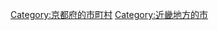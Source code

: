 {{Commonscat|Nantan, Kyoto}}
{{Catmore}}

{{DEFAULTSORT:Nantan}}
[[Category:京都府的市町村|Category:京都府的市町村]]
[[Category:近畿地方的市|Category:近畿地方的市]]